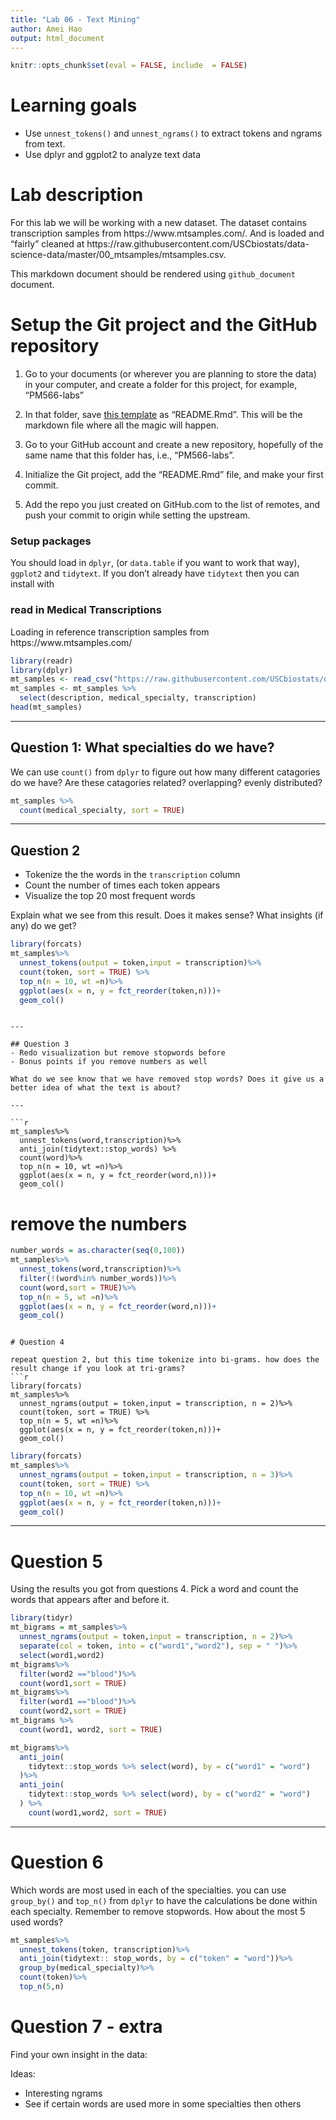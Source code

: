 ```yaml
---
title: "Lab 06 - Text Mining"
author: Amei Hao
output: html_document
---
```


```r
knitr::opts_chunk$set(eval = FALSE, include  = FALSE)
```

# Learning goals

- Use `unnest_tokens()` and `unnest_ngrams()` to extract tokens and ngrams from text.
- Use dplyr and ggplot2 to analyze text data

# Lab description

For this lab we will be working with a new dataset. The dataset contains transcription samples from https://www.mtsamples.com/. And is loaded and "fairly" cleaned at https://raw.githubusercontent.com/USCbiostats/data-science-data/master/00_mtsamples/mtsamples.csv.

This markdown document should be rendered using `github_document` document.

# Setup the Git project and the GitHub repository

1. Go to your documents (or wherever you are planning to store the data) in your computer, and create a folder for this project, for example, "PM566-labs"

2. In that folder, save [this template](https://raw.githubusercontent.com/USCbiostats/PM566/master/content/assignment/06-lab.Rmd) as "README.Rmd". This will be the markdown file where all the magic will happen.

3. Go to your GitHub account and create a new repository, hopefully of the same name that this folder has, i.e., "PM566-labs".

4. Initialize the Git project, add the "README.Rmd" file, and make your first commit.

5. Add the repo you just created on GitHub.com to the list of remotes, and push your commit to origin while setting the upstream.

### Setup packages

You should load in `dplyr`, (or `data.table` if you want to work that way), `ggplot2` and `tidytext`.
If you don't already have `tidytext` then you can install with


### read in Medical Transcriptions

Loading in reference transcription samples from https://www.mtsamples.com/

```r
library(readr)
library(dplyr)
mt_samples <- read_csv("https://raw.githubusercontent.com/USCbiostats/data-science-data/master/00_mtsamples/mtsamples.csv")
mt_samples <- mt_samples %>%
  select(description, medical_specialty, transcription)
head(mt_samples)
```

---

## Question 1: What specialties do we have?

We can use `count()` from `dplyr` to figure out how many different catagories do we have? Are these catagories related? overlapping? evenly distributed?

```r
mt_samples %>%
  count(medical_specialty, sort = TRUE)
```

---

## Question 2



- Tokenize the the words in the `transcription` column
- Count the number of times each token appears
- Visualize the top 20 most frequent words

Explain what we see from this result. Does it makes sense? What insights (if any) do we get?
```r
library(forcats)
mt_samples%>%
  unnest_tokens(output = token,input = transcription)%>%
  count(token, sort = TRUE) %>%
  top_n(n = 10, wt =n)%>%
  ggplot(aes(x = n, y = fct_reorder(token,n)))+
  geom_col()
```
```

---

## Question 3
- Redo visualization but remove stopwords before
- Bonus points if you remove numbers as well

What do we see know that we have removed stop words? Does it give us a better idea of what the text is about?

---

```r
mt_samples%>%
  unnest_tokens(word,transcription)%>%
  anti_join(tidytext::stop_words) %>%
  count(word)%>%
  top_n(n = 10, wt =n)%>%
  ggplot(aes(x = n, y = fct_reorder(word,n)))+
  geom_col()
```
# remove the numbers 
```r
number_words = as.character(seq(0,100))
mt_samples%>%
  unnest_tokens(word,transcription)%>%
  filter(!(word%in% number_words))%>%
  count(word,sort = TRUE)%>%
  top_n(n = 5, wt =n)%>%
  ggplot(aes(x = n, y = fct_reorder(word,n)))+
  geom_col()
```
```

# Question 4

repeat question 2, but this time tokenize into bi-grams. how does the result change if you look at tri-grams?
```r
library(forcats)
mt_samples%>%
  unnest_ngrams(output = token,input = transcription, n = 2)%>%
  count(token, sort = TRUE) %>%
  top_n(n = 5, wt =n)%>%
  ggplot(aes(x = n, y = fct_reorder(token,n)))+
  geom_col()
```
```r
library(forcats)
mt_samples%>%
  unnest_ngrams(output = token,input = transcription, n = 3)%>%
  count(token, sort = TRUE) %>%
  top_n(n = 10, wt =n)%>%
  ggplot(aes(x = n, y = fct_reorder(token,n)))+
  geom_col()
```



---

# Question 5

Using the results you got from questions 4. Pick a word and count the words that appears after and before it.
```r
library(tidyr)
mt_bigrams = mt_samples%>%
  unnest_ngrams(output = token,input = transcription, n = 2)%>%
  separate(col = token, into = c("word1","word2"), sep = " ")%>%
  select(word1,word2)
mt_bigrams%>%
  filter(word2 =="blood")%>%
  count(word1,sort = TRUE)
mt_bigrams%>%
  filter(word1 =="blood")%>%
  count(word2,sort = TRUE)
mt_bigrams %>%
  count(word1, word2, sort = TRUE)
```
```r
mt_bigrams%>%
  anti_join(
    tidytext::stop_words %>% select(word), by = c("word1" = "word")
  )%>%
  anti_join(
    tidytext::stop_words %>% select(word), by = c("word2" = "word")
  ) %>%
    count(word1,word2, sort = TRUE)
```



---

# Question 6 

Which words are most used in each of the specialties. you can use `group_by()` and `top_n()` from `dplyr` to have the calculations be done within each specialty. Remember to remove stopwords. How about the most 5 used words?
```r
mt_samples%>%
  unnest_tokens(token, transcription)%>%
  anti_join(tidytext:: stop_words, by = c("token" = "word"))%>%
  group_by(medical_specialty)%>%
  count(token)%>%
  top_n(5,n)
```



# Question 7 - extra

Find your own insight in the data:

Ideas:

- Interesting ngrams
- See if certain words are used more in some specialties then others




